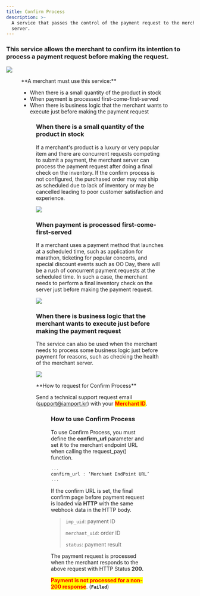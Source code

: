```yaml
---
title: Confirm Process
description: >-
  A service that passes the control of the payment request to the merchant
  server.
---
```




### This service allows the merchant to confirm its intention to process a payment request before making the request.

![](</gitbook-assets/en/confirm\_service (1).png>)

<Figure src="/gitbook-assets/en/confirm\_process\_flow (1).png" caption="Confirm Process" />

<Hint style="info">
**A merchant must use this service:**

- When there is a small quantity of the product in stock
- When payment is processed first-come-first-served
- When there is business logic that the merchant wants to execute just before making the payment request

</Hint>

<Figure src="/gitbook-assets/en/confirm\_process\_need (1).png" caption="Confirm Process" />

### When there is a small quantity of the product in stock

If a merchant's product is a luxury or very popular item and there are concurrent requests competing to submit a payment, the merchant server can process the payment request after doing a final check on the inventory. If the confirm process is not configured, the purchased order may not ship as scheduled due to lack of inventory or may be cancelled leading to poor customer satisfaction and experience.

![](</gitbook-assets/en/lack\_of\_inventory (1).png>)

### When payment is processed first-come-first-served

If a merchant uses a payment method that launches at a scheduled time, such as application for marathon, ticketing for popular concerts, and special discount events such as OO Day, there will be a rush of concurrent payment requests at the scheduled time. In such a case, the merchant needs to perform a final inventory check on the server just before making the payment request.

![](</gitbook-assets/en/fcfs.png>)

### When there is business logic that the merchant wants to execute just before making the payment request

The service can also be used when the merchant needs to process some business logic just before payment for reasons, such as checking the health of the merchant server.

![](</gitbook-assets/en/server\_health\_check.png>)

<Hint style="info">
**How to request for Confirm Process**

Send a technical support request email ([support@iamport.kr](mailto:support@iamport.kr)) with your <mark style="color:red;">**Merchant ID**</mark>.

</Hint>

<Figure src="/gitbook-assets/en/image (19).png" caption="Checking your Merchant ID" />

### **How to use Confirm Process**

To use Confirm Process, you must define the **confirm\_url** parameter and set it to the merchant endpoint URL when calling the request\_pay() function.

```jsx title="JavaScript SDK"
... 
confirm_url : ‘Merchant EndPoint URL’,
...
```


If the confirm URL is set, the final confirm page before payment request is loaded via **HTTP** with the same webhook data in the HTTP body.

> `imp_uid`: payment ID
>
> `merchant_uid`: order ID
>
> `status`: payment result

The payment request is processed when the merchant responds to the above request with HTTP Status **200.**

<mark style="color:red;">**Payment is not processed for a non-200 response**</mark>. (**`Failed`**)
